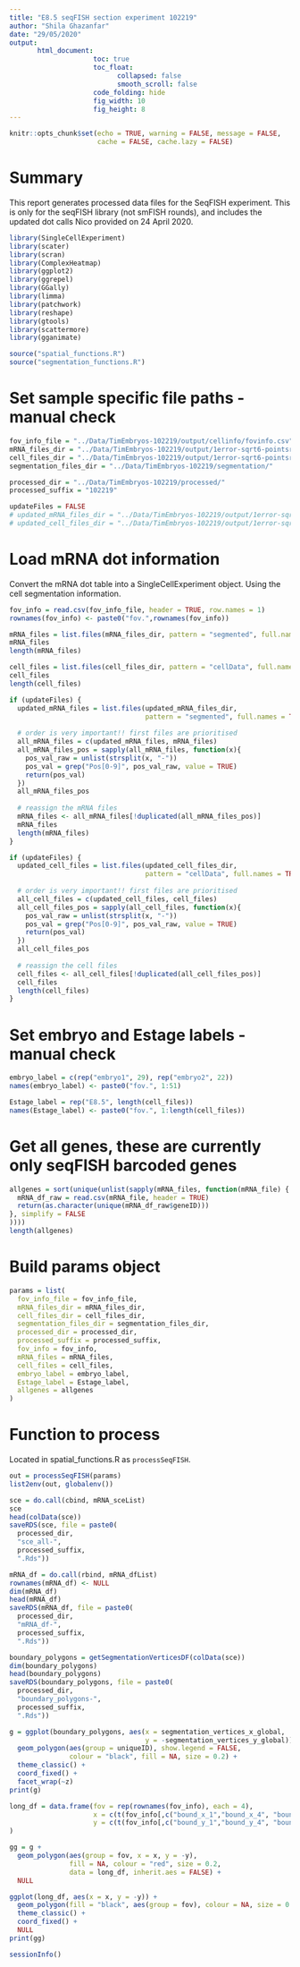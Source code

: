 ```yaml
---
title: "E8.5 seqFISH section experiment 102219"
author: "Shila Ghazanfar"
date: "29/05/2020"
output:
       html_document:
                     toc: true
                     toc_float:
                           collapsed: false
                           smooth_scroll: false
                     code_folding: hide
                     fig_width: 10 
                     fig_height: 8
---
```


```r
knitr::opts_chunk$set(echo = TRUE, warning = FALSE, message = FALSE, 
                      cache = FALSE, cache.lazy = FALSE)
```

# Summary

This report generates processed data files for the SeqFISH experiment. This is
only for the seqFISH library (not smFISH rounds), and includes the updated 
dot calls Nico provided on 24 April 2020.

```r
library(SingleCellExperiment)
library(scater)
library(scran)
library(ComplexHeatmap)
library(ggplot2)
library(ggrepel)
library(GGally)
library(limma)
library(patchwork)
library(reshape)
library(gtools)
library(scattermore)
library(gganimate)
```

```r
source("spatial_functions.R")
source("segmentation_functions.R")
```

# Set sample specific file paths - manual check

```r
fov_info_file = "../Data/TimEmbryos-102219/output/cellinfo/fovinfo.csv"
mRNA_files_dir = "../Data/TimEmbryos-102219/output/1error-sqrt6-pointsratio-2020-05-22/"
cell_files_dir = "../Data/TimEmbryos-102219/output/1error-sqrt6-pointsratio-2020-05-22/"
segmentation_files_dir = "../Data/TimEmbryos-102219/segmentation/"

processed_dir = "../Data/TimEmbryos-102219/processed/"
processed_suffix = "102219"

updateFiles = FALSE
# updated_mRNA_files_dir = "../Data/TimEmbryos-102219/output/1error-sqrt6-lowerthreshold-2020-04-24/"
# updated_cell_files_dir = "../Data/TimEmbryos-102219/output/1error-sqrt6-lowerthreshold-2020-04-24/"
```

# Load mRNA dot information

Convert the mRNA dot table into a SingleCellExperiment object. Using the cell
segmentation information.

```r
fov_info = read.csv(fov_info_file, header = TRUE, row.names = 1)
rownames(fov_info) <- paste0("fov.",rownames(fov_info))

mRNA_files = list.files(mRNA_files_dir, pattern = "segmented", full.names = TRUE)
mRNA_files
length(mRNA_files)

cell_files = list.files(cell_files_dir, pattern = "cellData", full.names = TRUE)
cell_files
length(cell_files)
```

<!-- # Update mRNA files to new thresholding 24 April 2020 -->

```r
if (updateFiles) {
  updated_mRNA_files = list.files(updated_mRNA_files_dir,
                                  pattern = "segmented", full.names = TRUE)
  
  # order is very important!! first files are prioritised
  all_mRNA_files = c(updated_mRNA_files, mRNA_files)
  all_mRNA_files_pos = sapply(all_mRNA_files, function(x){
    pos_val_raw = unlist(strsplit(x, "-"))
    pos_val = grep("Pos[0-9]", pos_val_raw, value = TRUE)
    return(pos_val)
  })
  all_mRNA_files_pos
  
  # reassign the mRNA files
  mRNA_files <- all_mRNA_files[!duplicated(all_mRNA_files_pos)]
  mRNA_files
  length(mRNA_files)
}
```

<!-- # Update cell files to new thresholding 24 April 2020 -->

```r
if (updateFiles) {
  updated_cell_files = list.files(updated_cell_files_dir,
                                  pattern = "cellData", full.names = TRUE)
  
  # order is very important!! first files are prioritised
  all_cell_files = c(updated_cell_files, cell_files)
  all_cell_files_pos = sapply(all_cell_files, function(x){
    pos_val_raw = unlist(strsplit(x, "-"))
    pos_val = grep("Pos[0-9]", pos_val_raw, value = TRUE)
    return(pos_val)
  })
  all_cell_files_pos
  
  # reassign the cell files
  cell_files <- all_cell_files[!duplicated(all_cell_files_pos)]
  cell_files
  length(cell_files)
}
```

# Set embryo and Estage labels - manual check

```r
embryo_label = c(rep("embryo1", 29), rep("embryo2", 22))
names(embryo_label) <- paste0("fov.", 1:51)

Estage_label = rep("E8.5", length(cell_files))
names(Estage_label) <- paste0("fov.", 1:length(cell_files))
```

# Get all genes, these are currently only seqFISH barcoded genes

```r
allgenes = sort(unique(unlist(sapply(mRNA_files, function(mRNA_file) {
  mRNA_df_raw = read.csv(mRNA_file, header = TRUE)
  return(as.character(unique(mRNA_df_raw$geneID)))
}, simplify = FALSE
))))
length(allgenes)
```

# Build params object

```r
params = list(
  fov_info_file = fov_info_file,
  mRNA_files_dir = mRNA_files_dir,
  cell_files_dir = cell_files_dir,
  segmentation_files_dir = segmentation_files_dir,
  processed_dir = processed_dir,
  processed_suffix = processed_suffix,
  fov_info = fov_info,
  mRNA_files = mRNA_files,
  cell_files = cell_files,
  embryo_label = embryo_label,
  Estage_label = Estage_label,
  allgenes = allgenes
)
```

# Function to process

Located in spatial_functions.R as `processSeqFISH`.

```r
out = processSeqFISH(params)
list2env(out, globalenv())
```

```r
sce = do.call(cbind, mRNA_sceList)
sce
head(colData(sce))
saveRDS(sce, file = paste0(
  processed_dir,
  "sce_all-",
  processed_suffix,
  ".Rds"))

mRNA_df = do.call(rbind, mRNA_dfList)
rownames(mRNA_df) <- NULL
dim(mRNA_df)
head(mRNA_df)
saveRDS(mRNA_df, file = paste0(
  processed_dir,
  "mRNA_df-",
  processed_suffix,
  ".Rds"))

boundary_polygons = getSegmentationVerticesDF(colData(sce))
dim(boundary_polygons)
head(boundary_polygons)
saveRDS(boundary_polygons, file = paste0(
  processed_dir,
  "boundary_polygons-",
  processed_suffix,
  ".Rds"))
```

```r
g = ggplot(boundary_polygons, aes(x = segmentation_vertices_x_global, 
                                  y = -segmentation_vertices_y_global)) + 
  geom_polygon(aes(group = uniqueID), show.legend = FALSE, 
               colour = "black", fill = NA, size = 0.2) + 
  theme_classic() +
  coord_fixed() +
  facet_wrap(~z)
print(g)

long_df = data.frame(fov = rep(rownames(fov_info), each = 4),
                     x = c(t(fov_info[,c("bound_x_1","bound_x_4", "bound_x_3", "bound_x_2")])),
                     y = c(t(fov_info[,c("bound_y_1","bound_y_4", "bound_y_3", "bound_y_2")]))
)

gg = g + 
  geom_polygon(aes(group = fov, x = x, y = -y), 
               fill = NA, colour = "red", size = 0.2,
               data = long_df, inherit.aes = FALSE) + 
  NULL

ggplot(long_df, aes(x = x, y = -y)) + 
  geom_polygon(fill = "black", aes(group = fov), colour = NA, size = 0.2) + 
  theme_classic() + 
  coord_fixed() + 
  NULL
print(gg)
```

```r
sessionInfo()
```